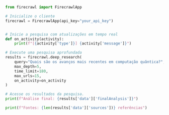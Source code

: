 ```python Python
from firecrawl import FirecrawlApp

# Inicialize o cliente
firecrawl = FirecrawlApp(api_key="your_api_key")


# Inicie a pesquisa com atualizações em tempo real
def on_activity(activity):
    print(f"[{activity['type']}] {activity['message']}")

# Execute uma pesquisa aprofundada
results = firecrawl.deep_research(
    query="Quais são os avanços mais recentes em computação quântica?",
    max_depth=5,
    time_limit=180,
    max_urls=15,
    on_activity=on_activity
)

# Acesse os resultados da pesquisa.
print(f"Análise final: {results['data']['finalAnalysis']}")

print(f"Fontes: {len(results['data']['sources'])} referências")


```
